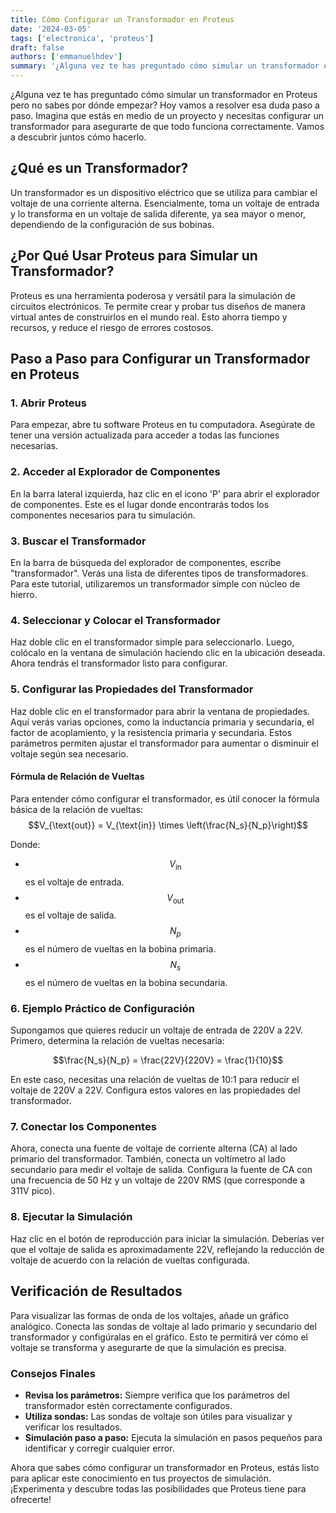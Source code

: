 ```yaml
---
title: Cómo Configurar un Transformador en Proteus
date: '2024-03-05'
tags: ['electronica', 'proteus']
draft: false
authors: ['emmanuelhdev']
summary: '¿Alguna vez te has preguntado cómo simular un transformador en Proteus pero no sabes por dónde empezar? Hoy vamos a resolver esa duda paso a paso. Imagina que estás en medio de un proyecto y necesitas configurar un transformador para asegurarte de que todo funciona correctamente. Vamos a descubrir juntos cómo hacerlo.'
---
```


<div class="mb-8">
  <TransformatorCalculator />
</div>

¿Alguna vez te has preguntado cómo simular un transformador en Proteus pero no sabes por dónde empezar? Hoy vamos a resolver esa duda paso a paso. Imagina que estás en medio de un proyecto y necesitas configurar un transformador para asegurarte de que todo funciona correctamente. Vamos a descubrir juntos cómo hacerlo.

## ¿Qué es un Transformador?

Un transformador es un dispositivo eléctrico que se utiliza para cambiar el voltaje de una corriente alterna. Esencialmente, toma un voltaje de entrada y lo transforma en un voltaje de salida diferente, ya sea mayor o menor, dependiendo de la configuración de sus bobinas.

## ¿Por Qué Usar Proteus para Simular un Transformador?

Proteus es una herramienta poderosa y versátil para la simulación de circuitos electrónicos. Te permite crear y probar tus diseños de manera virtual antes de construirlos en el mundo real. Esto ahorra tiempo y recursos, y reduce el riesgo de errores costosos.

## Paso a Paso para Configurar un Transformador en Proteus

### 1. Abrir Proteus

Para empezar, abre tu software Proteus en tu computadora. Asegúrate de tener una versión actualizada para acceder a todas las funciones necesarias.

### 2. Acceder al Explorador de Componentes

En la barra lateral izquierda, haz clic en el icono 'P' para abrir el explorador de componentes. Este es el lugar donde encontrarás todos los componentes necesarios para tu simulación.

### 3. Buscar el Transformador

En la barra de búsqueda del explorador de componentes, escribe "transformador". Verás una lista de diferentes tipos de transformadores. Para este tutorial, utilizaremos un transformador simple con núcleo de hierro.

### 4. Seleccionar y Colocar el Transformador

Haz doble clic en el transformador simple para seleccionarlo. Luego, colócalo en la ventana de simulación haciendo clic en la ubicación deseada. Ahora tendrás el transformador listo para configurar.

### 5. Configurar las Propiedades del Transformador

Haz doble clic en el transformador para abrir la ventana de propiedades. Aquí verás varias opciones, como la inductancia primaria y secundaria, el factor de acoplamiento, y la resistencia primaria y secundaria. Estos parámetros permiten ajustar el transformador para aumentar o disminuir el voltaje según sea necesario.

#### Fórmula de Relación de Vueltas

Para entender cómo configurar el transformador, es útil conocer la fórmula básica de la relación de vueltas:
$$V_{\text{out}} = V_{\text{in}} \times \left(\frac{N_s}{N_p}\right)$$

Donde:

- $$V_{\text{in}}$$ es el voltaje de entrada.
- $$V_{\text{out}}$$ es el voltaje de salida.
- $$N_p$$ es el número de vueltas en la bobina primaria.
- $$N_s$$ es el número de vueltas en la bobina secundaria.

### 6. Ejemplo Práctico de Configuración

Supongamos que quieres reducir un voltaje de entrada de 220V a 22V. Primero, determina la relación de vueltas necesaria:

$$\frac{N_s}{N_p} = \frac{22V}{220V} = \frac{1}{10}$$

En este caso, necesitas una relación de vueltas de 10:1 para reducir el voltaje de 220V a 22V. Configura estos valores en las propiedades del transformador.

### 7. Conectar los Componentes

Ahora, conecta una fuente de voltaje de corriente alterna (CA) al lado primario del transformador. También, conecta un voltímetro al lado secundario para medir el voltaje de salida. Configura la fuente de CA con una frecuencia de 50 Hz y un voltaje de 220V RMS (que corresponde a 311V pico).

### 8. Ejecutar la Simulación

Haz clic en el botón de reproducción para iniciar la simulación. Deberías ver que el voltaje de salida es aproximadamente 22V, reflejando la reducción de voltaje de acuerdo con la relación de vueltas configurada.

## Verificación de Resultados

Para visualizar las formas de onda de los voltajes, añade un gráfico analógico. Conecta las sondas de voltaje al lado primario y secundario del transformador y configúralas en el gráfico. Esto te permitirá ver cómo el voltaje se transforma y asegurarte de que la simulación es precisa.

### Consejos Finales

- **Revisa los parámetros:** Siempre verifica que los parámetros del transformador estén correctamente configurados.
- **Utiliza sondas:** Las sondas de voltaje son útiles para visualizar y verificar los resultados.
- **Simulación paso a paso:** Ejecuta la simulación en pasos pequeños para identificar y corregir cualquier error.

Ahora que sabes cómo configurar un transformador en Proteus, estás listo para aplicar este conocimiento en tus proyectos de simulación. ¡Experimenta y descubre todas las posibilidades que Proteus tiene para ofrecerte!
